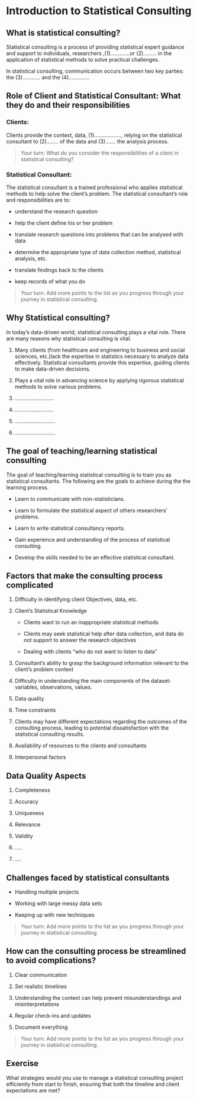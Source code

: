 # Introduction to Statistical Consulting

## What is statistical consulting?

Statistical consulting is a process of providing statistical expert guidance and support to individuals, researchers ,(1).............or (2)......... in the application of statistical methods to solve practical challenges.

In statistical consulting, communication occurs between two key parties: the (3)............ and the (4)..............

## Role of Client and Statistical Consultant: What they do and their responsibilities

### Clients:

Clients provide the context, data, (1).................., relying on the statistical consultant to (2)........ of the data and (3)....... the analysis process.

> Your turn: What do you consider the responsibilities of a client in statistical consulting?

### Statistical Consultant:

The statistical consultant is a trained professional who applies statistical methods to help solve the client's problem. The statistical consultant's role and responsibilities are to:

-   understand the research question

-   help the client define his or her problem

-   translate research questions into problems that can be analysed with data

-   determine the appropriate type of data collection method, statistical analysis, etc.

-   translate findings back to the clients

-   keep records of what you do

> Your turn: Add more points to the list as you progress through your journey in statistical consulting.

## Why Statistical consulting?

In today's data-driven world, statistical consulting plays a vital role. There are many reasons why statistical consulting is vital.

1.  Many clients (from healthcare and engineering to business and social sciences, etc.)lack the expertise in statistics necessary to analyze data effectively. Statistical consultants provide this expertise, guiding clients to make data-driven decisions.

2.  Plays a vital role in advancing science by applying rigorous statistical methods to solve various problems.

3.  ..........................

4.  ..........................

5.  ...........................

6.  ...........................

## The goal of teaching/learning statistical consulting

The goal of teaching/learning statistical consulting is to train you as statistical consultants. The following are the goals to achieve during the the learning process.

-   Learn to communicate with non-statisticians.

-   Learn to formulate the statistical aspect of others researchers' problems.

-   Learn to write statistical consultancy reports.

-   Gain experience and understanding of the process of statistical consulting.

-   Develop the skills needed to be an effective statistical consultant.

## Factors that make the consulting process complicated

1.  Difficulty in identifying client Objectives, data, etc.

2.  Client's Statistical Knowledge

    - Clients want to run an inappropriate statistical methods
    
    - Clients may seek statistical help after data collection, and data do not support to answer the research objectives
    
    - Dealing with clients "who do not want to listen to data "

3.  Consultant's ability to grasp the background information relevant to the client's problem context

4.  Difficulty in understanding the main components of the dataset: variables, observations, values.

5.  Data quality

6.  Time constraints

7.  Clients may have different expectations regarding the outcomes of the consulting process, leading to potential dissatisfaction with the statistical consulting results.

8.  Availability of resources to the clients and consultants

9. Interpersonal factors

## Data Quality Aspects

1.  Completeness

2.  Accuracy

3.  Uniqueness

4.  Relevance

5.  Validity

6.  .....

7.  ....

## Challenges faced by statistical consultants

- Handling multiple projects

- Working with large messy data sets

- Keeping up with new techniques

> Your turn: Add more points to the list as you progress through your journey in statistical consulting.

## How can the consulting process be streamlined to avoid complications?

1.  Clear communication

2.  Set realistic timelines

3.  Understanding the context can help prevent misunderstandings and misinterpretations

4.  Regular check-ins and updates

5.  Document everything

> Your turn: Add more points to the list as you progress through your journey in statistical consulting.

## Exercise

What strategies would you use to manage a statistical consulting project efficiently from start to finish, ensuring that both the timeline and client expectations are met?


